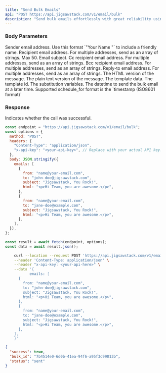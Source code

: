 ```yaml
---
title: "Send Bulk Emails"
api: "POST https://api.jigsawstack.com/v1/email/bulk"
description: "Send bulk emails effortlessly with great reliability using the JigSawstack email API."
---
```


### Body Parameters

<ParamField body="emails" type="array" required>
<Expandable title="property">
<ParamField body="from" type="string" required>
  Sender email address. 
 Use this format `"Your Name <sender@your-domain.com>"` to  include a friendly name.
</ParamField>

<ParamField body="to" type="string | string[]" required>
  Recipient email address. For multiple addresses, send as an array of strings.
  Max 50.
</ParamField>

<ParamField body="subject" type="string" required>
  Email subject.
</ParamField>

<ParamField body="cc" type="string | string[]">
  Cc recipient email address. For multiple addresses, send as an array of
  strings.
</ParamField>

<ParamField body="bcc" type="string |string[]">
  Bcc recipient email address. For multiple addresses, send as an array of
  strings.
</ParamField>

<ParamField body="reply_to" type="string | string[]">
  Reply-to email address. For multiple addresses, send as an array of strings.
</ParamField>

<ParamField body="html" type="string">
  The HTML version of the message.
</ParamField>

<ParamField body="text" type="string">
  The plain text version of the message.
</ParamField>

<ParamField body="template" type="object">
  The template data.
  <Expandable title="property">
    <ParamField body="id" type="string">
      The template id.
    </ParamField>
    <ParamField body="variables" type="object">
      The substitution variables.
    </ParamField>
  </Expandable>
</ParamField>

</Expandable>
</ParamField>

<ParamField body="schedule_for" type="string">
  The datetime to send the bulk email at a later time. Supported schedule_for
  format is the `timestamp (ISO8601 format)`
</ParamField>

<Snippet file="header.mdx" />

### Response

<ResponseField name="success" type="boolean">
  Indicates whether the call was successful.
</ResponseField>

<RequestExample>

```javascript Node.js
const endpoint = "https://api.jigsawstack.com/v1/email/bulk";
const options = {
  method: "POST",
  headers: {
    "Content-Type": "application/json",
    "x-api-key": "<your-api-key>", // Replace with your actual API key.
  },
  body: JSON.stringify({
    emails: [
      {
        from: "name@your-email.com",
        to: "john-doe@jigsawstack.com",
        subject: "Jigsawstack, You Rock!",
        html: "<p>Hi Team, you are awesome.</p>",
      },
      {
        from: "name@your-email.com",
        to: "jane-doe@example.com",
        subject: "Jigsawstack, You Rock!",
        html: "<p>Hi Team, you are awesome.</p>",
      },
    ],
  }),
};

const result = await fetch(endpoint, options);
const data = await result.json();
```

```bash cURL
    curl --location --request POST 'https://api.jigsawstack.com/v1/email/bulk' \
    --header 'Content-Type: application/json' \
    --header "x-api-key: <your-api-here>" \
    --data '{
           emails: [
      {
        from: "name@your-email.com",
        to: "john-doe@jigsawstack.com",
        subject: "Jigsawstack, You Rock!",
        html: "<p>Hi Team, you are awesome.</p>",
      },
      {
        from: "name@your-email.com",
        to: "jane-doe@example.com",
        subject: "Jigsawstack, You Rock!",
        html: "<p>Hi Team, you are awesome.</p>",
      },
    ],
    }'
```

</RequestExample>

<ResponseExample>

```json Response
{
  "success": true,
  "bulk_id": "7b4514e0-6d0b-41ea-94f6-a95f3c99013b",
  "status": "sent"
}
```

</ResponseExample>
